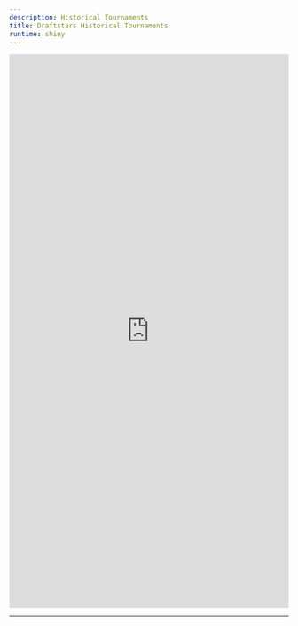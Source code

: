 ```yaml
---
description: Historical Tournaments
title: Draftstars Historical Tournaments
runtime: shiny
---
```


<iframe src="https://dfsaustralia-apps.com/shiny/draftstars-tournament-history/" width="100%" height="1000" frameborder="no"></iframe>

---

